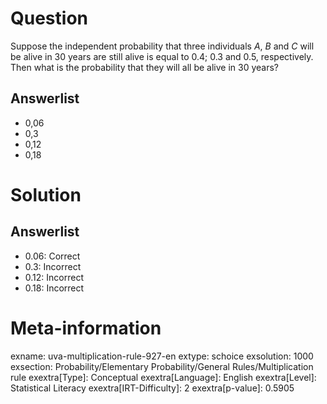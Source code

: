 Question
========

Suppose the independent probability that three individuals *A*, *B* and *C* will be alive in 30 years are still alive is equal to 0.4; 0.3 and 0.5, respectively. Then what is the probability that they will all be alive in 30 years?

Answerlist
----------

* 0,06
* 0,3
* 0,12
* 0,18

Solution
========

Answerlist
----------

* 0.06: Correct
* 0.3: Incorrect
* 0.12: Incorrect
* 0.18: Incorrect

Meta-information
================
exname: uva-multiplication-rule-927-en
extype: schoice
exsolution: 1000
exsection: Probability/Elementary Probability/General Rules/Multiplication rule
exextra[Type]: Conceptual
exextra[Language]: English
exextra[Level]: Statistical Literacy
exextra[IRT-Difficulty]: 2
exextra[p-value]: 0.5905
